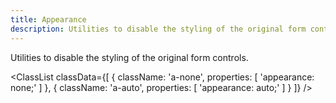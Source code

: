 ```yaml
---
title: Appearance
description: Utilities to disable the styling of the original form controls.
---
```



Utilities to disable the styling of the original form controls.

<ClassList
  classData={[
    {
        className: 'a-none',
        properties: [
            'appearance: none;'
        ]
    },
    {
        className: 'a-auto',
        properties: [
            'appearance: auto;'
        ]
    }
  ]}
/>